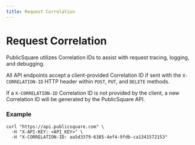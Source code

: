 ```yaml
---
title: Request Correlation
---
```


# Request Correlation

PublicSquare utilizes Correlation IDs to assist with request tracing, logging, and debugging.

All API endpoints accept a client-provided Correlation ID if sent with the `X-CORRELATION-ID` HTTP header within `POST`, `PUT`, and `DELETE` methods.

If a `X-CORRELATION-ID` Correlation ID is not provided by the client, a new Correlation ID will be generated by the PublicSquare API.

### Example

```shell showLineNumbers
curl "https://api.publicsquare.com" \
  -H "X-API-KEY: <API_KEY>" \
  -H "X-CORRELATION-ID: aa5d3379-6385-4ef4-9fdb-ca1341572153"
```
